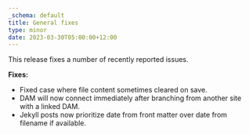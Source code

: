 ```yaml
---
_schema: default
title: General fixes
type: minor
date: 2023-03-30T05:00:00+12:00
---
```

This release fixes a number of recently reported issues.

**Fixes:**

* Fixed case where file content sometimes cleared on save.
* DAM will now connect immediately after branching from another site with a linked DAM.
* Jekyll posts now prioritize date from front matter over date from filename if available.